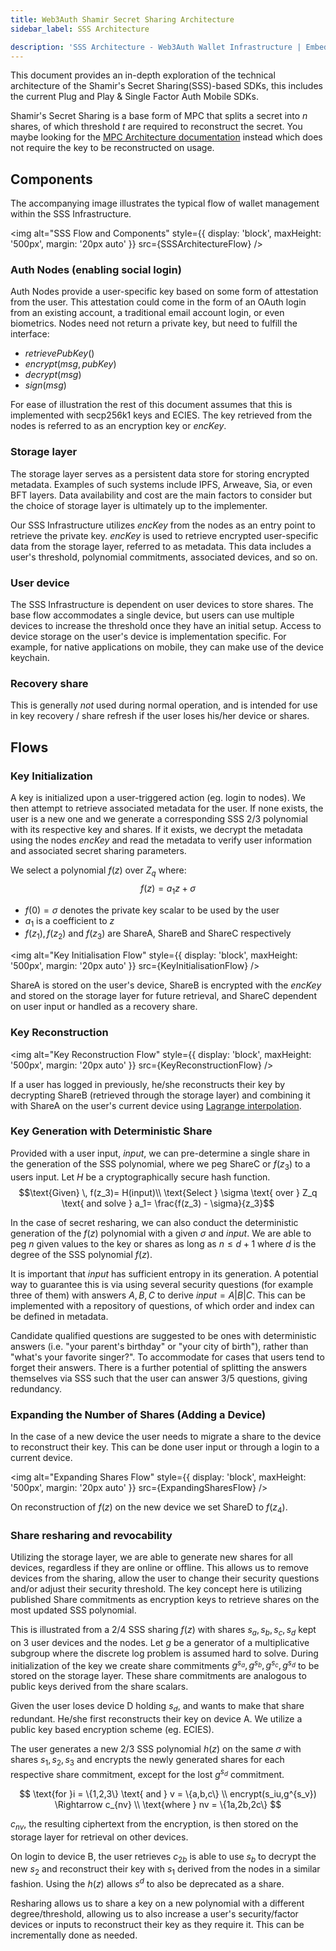 ```yaml
---
title: Web3Auth Shamir Secret Sharing Architecture
sidebar_label: SSS Architecture

description: 'SSS Architecture - Web3Auth Wallet Infrastructure | Embedded Wallets'
---
```



This document provides an in-depth exploration of the technical architecture of the Shamir's Secret Sharing(SSS)-based SDKs, this includes the current Plug and Play & Single Factor Auth Mobile SDKs.

Shamir's Secret Sharing is a base form of MPC that splits a secret into $n$ shares, of which threshold $t$ are required to reconstruct the secret. You maybe looking for the [MPC Architecture documentation](/infrastructure/mpc-architecture/) instead which does not require the key to be reconstructed on usage.

## Components

The accompanying image illustrates the typical flow of wallet management within the SSS Infrastructure.

<img
  alt="SSS Flow and Components"
  style={{ display: 'block', maxHeight: '500px', margin: '20px auto' }}
  src={SSSArchitectureFlow}
/>

### Auth Nodes (enabling social login)

Auth Nodes provide a user-specific key based on some form of attestation from the user. This attestation could come in the form of an OAuth login from an existing account, a traditional email account login, or even biometrics. Nodes need not return a private key, but need to fulfill the interface:

- $retrievePubKey()$
- $encrypt(msg, pubKey)$
- $decrypt(msg)$
- $sign(msg)$

For ease of illustration the rest of this document assumes that this is implemented with secp256k1 keys and ECIES. The key retrieved from the nodes is referred to as an encryption key or $encKey$.

### Storage layer

The storage layer serves as a persistent data store for storing encrypted metadata. Examples of such systems include IPFS, Arweave, Sia, or even BFT layers. Data availability and cost are the main factors to consider but the choice of storage layer is ultimately up to the implementer.

Our SSS Infrastructure utilizes $encKey$ from the nodes as an entry point to retrieve the private key. $encKey$ is used to retrieve encrypted user-specific data from the storage layer, referred to as metadata. This data includes a user's threshold, polynomial commitments, associated devices, and so on.

### User device

The SSS Infrastructure is dependent on user devices to store shares. The base flow accommodates a single device, but users can use multiple devices to increase the threshold once they have an initial setup. Access to device storage on the user's device is implementation specific. For example, for native applications on mobile, they can make use of the device keychain.

### Recovery share

This is generally _not_ used during normal operation, and is intended for use in key recovery / share refresh if the user loses his/her device or shares.

## Flows

### Key Initialization

A key is initialized upon a user-triggered action (eg. login to nodes). We then attempt to retrieve associated metadata for the user. If none exists, the user is a new one and we generate a corresponding SSS 2/3 polynomial with its respective key and shares. If it exists, we decrypt the metadata using the nodes $encKey$ and read the metadata to verify user information and associated secret sharing parameters.

We select a polynomial $f(z)$ over $Z_q$ where: $$f(z) = a_1z + \sigma$$

- $f(0) = \sigma$ denotes the private key scalar to be used by the user
- $a_1$ is a coefficient to $z$
- $f(z_1),f(z_2)$ and $f(z_3)$ are ShareA, ShareB and ShareC respectively

<img
  alt="Key Initialisation Flow"
  style={{ display: 'block', maxHeight: '500px', margin: '20px auto' }}
  src={KeyInitialisationFlow}
/>

ShareA is stored on the user's device, ShareB is encrypted with the $encKey$ and stored on the storage layer for future retrieval, and ShareC dependent on user input or handled as a recovery share.

### Key Reconstruction

<img
  alt="Key Reconstruction Flow"
  style={{ display: 'block', maxHeight: '500px', margin: '20px auto' }}
  src={KeyReconstructionFlow}
/>

If a user has logged in previously, he/she reconstructs their key by decrypting ShareB (retrieved through the storage layer) and combining it with ShareA on the user's current device using [Lagrange interpolation](https://brilliant.org/wiki/lagrange-interpolation/#:~:text=Lagrange%20Interpolation,proof%20of%20the%20theorem%20below).

### Key Generation with Deterministic Share

Provided with a user input, $input$, we can pre-determine a single share in the generation of the SSS polynomial, where we peg ShareC or $f(z_3)$ to a users input. Let $H$ be a cryptographically secure hash function. $$\text{Given} \, f(z_3)= H(input)\\ \text{Select } \sigma \text{ over } Z_q \text{ and solve } a_1= \frac{f(z_3) - \sigma}{z_3}$$

In the case of secret resharing, we can also conduct the deterministic generation of the $f(z)$ polynomial with a given $\sigma$ and $input$. We are able to peg $n$ given values to the key or shares as long as $n\le d + 1$ where $d$ is the degree of the SSS polynomial $f(z)$.

It is important that $input$ has sufficient entropy in its generation. A potential way to guarantee this is via using several security questions (for example three of them) with answers $A,B,C$ to derive $input = A|B|C$. This can be implemented with a repository of questions, of which order and index can be defined in metadata.

Candidate qualified questions are suggested to be ones with deterministic answers (i.e. "your parent's birthday" or "your city of birth"), rather than "what's your favorite singer?". To accommodate for cases that users tend to forget their answers. There is a further potential of splitting the answers themselves via SSS such that the user can answer 3/5 questions, giving redundancy.

### Expanding the Number of Shares (Adding a Device)

In the case of a new device the user needs to migrate a share to the device to reconstruct their key. This can be done user input or through a login to a current device.

<img
  alt="Expanding Shares Flow"
  style={{ display: 'block', maxHeight: '500px', margin: '20px auto' }}
  src={ExpandingSharesFlow}
/>

On reconstruction of $f(z)$ on the new device we set ShareD to $f(z_4)$.

### Share resharing and revocability

Utilizing the storage layer, we are able to generate new shares for all devices, regardless if they are online or offline. This allows us to remove devices from the sharing, allow the user to change their security questions and/or adjust their security threshold. The key concept here is utilizing published Share commitments as encryption keys to retrieve shares on the most updated SSS polynomial.

This is illustrated from a 2/4 SSS sharing $f(z)$ with shares $s_a, s_b, s_c, s_d$ kept on 3 user devices and the nodes. Let $g$ be a generator of a multiplicative subgroup where the discrete log problem is assumed hard to solve. During initialization of the key we create share commitments $g^{s_a}, g^{s_b}, g^{s_c}, g^{s_d}$ to be stored on the storage layer. These share commitments are analogous to public keys derived from the share scalars.

Given the user loses device D holding $s_d$, and wants to make that share redundant. He/she first reconstructs their key on device A. We utilize a public key based encryption scheme (eg. ECIES).

The user generates a new 2/3 SSS polynomial $h(z)$ on the same $\sigma$ with shares $s_1, s_2, s_3$ and encrypts the newly generated shares for each respective share commitment, except for the lost $g^{s_d}$ commitment.

$$
\text{for }i = \{1,2,3\}  \text{ and } v = \{a,b,c\} \\   encrypt(s_iu,g^{s_v}) \Rightarrow c_{nv} \\
\text{where } nv = \{1a,2b,2c\}
$$

$c_{nv}$, the resulting ciphertext from the encryption, is then stored on the storage layer for retrieval on other devices.

On login to device B, the user retrieves $c_{2b}$ is able to use $s_b$ to decrypt the new $s_2$ and reconstruct their key with $s_1$ derived from the nodes in a similar fashion. Using the $h(z)$ allows $s^d$ to also be deprecated as a share.

Resharing allows us to share a key on a new polynomial with a different degree/threshold, allowing us to also increase a user's security/factor devices or inputs to reconstruct their key as they require it. This can be incrementally done as needed.
